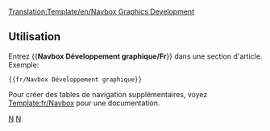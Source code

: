 <noinclude>[[Translation:Template/en/Navbox Graphics Development]]</noinclude><noinclude></noinclude>{{fr/Navbox|navbar = off
|state = off

|name  = Développement graphique
|title = [[fr/Development/NewGRF/Développement des graphismes|Développement graphique]]  ([http://www.tt-forums.net/viewforum.php?f=66 Forum])

|group1 = OpenGFX 8bpp
|list1  = {{en/nowrap begin}} [[fr/Archive/Community/FAQ de remplacement des graphismes|FAQ]]  <!--
                 -->{{en/·w}} [[fr/Archive/Community/Fonctionnalités avancées de remplacement des graphismes|Fonctionnalités]]  <!--
                 -->{{en/·w}} [https://dev.openttdcoop.org/projects/opengfx Développement et téléchargement] {{en/nowrap end}}

|group2 = NewGRF 8bpp
|list2  = {{en/nowrap begin}} [[fr/Archive/Community/FAQ NewGRF|FAQ]]  <!--
                 -->{{en/·w}} [[fr/Manual/NewGRF|Documentation de NewGRF]]  <!-- 
                 -->{{en/·w}} [[fr/Community/NewGRF/Liste NewGRF|NewGRF List]]  <!--
                 -->{{en/·w}} [http://grfcrawler.tt-forums.net/ Navigateur NewGRF] {{en/nowrap end}}

|group3 = 32bpp
|list3  =
  {{en/Navbox subgroup|group1 = [[fr/Archive/Old 32bpp/Développement de graphismes 32bits|Développement de graphismes 32bits]]
    |list1  = {{en/nowrap begin}} [[fr/Archive/Old 32bpp/Documentation de développement de graphismes 32bpp|Documentation]] <!-- 
                     -->{{en/·w}} [[fr/Archive/Old 32bpp/Dépôt de fichiers de développement de graphismes 32bpp|Dépôt de fichiers]] <!-- 
                     -->{{en/·w}} [[fr/Archive/Old 32bpp/Traqueur de développement de graphismes 32bpp (zoom extra)|Traqueur]] <!-- 
                     -->{{en/·w}} [[fr/Archive/Old 32bpp/Propositions (nouveaux graphismes)|Page de propositions]] <!-- 
                     -->{{en/·w}} [http://www.tt-forums.net/viewforum.php?f=36 Forum] <!-- 
                     -->{{en/·w}} [[:Category:fr/Ressources du développeur de graphismes|Ressources de développement]] {{en/nowrap end}}

    |group2 = Ressources utilisateur
    |list2  = {{en/nowrap begin}} [[fr/Niveaux de zoom extra 32bpp|Projet Zoom extra]] <!--
                     -->{{en/·w}} [[fr/Archive/Old 32bpp/Fichiers de niveaux de zoom extra 32bpp|Fichiers de Zoom extra]] <!-- 
                     -->{{en/·w}} [http://www.tt-forums.net/viewtopic.php?f=36&t=46682 Paquet de graphismes] <!--                 
                     -->{{en/·w}} [[fr/Archive/Old 32bpp/Ensemble nocturne automatisé 32bits|Ensemble nocturne automatisé 32bits]] {{en/nowrap end}}
  }}
}}
<noinclude>
==Utilisation==
Entrez <nowiki>{{</nowiki>'''Navbox Développement graphique/Fr'''<nowiki>}}</nowiki> dans une section d'article. Exemple:
<pre>{{fr/Navbox Développement graphique}}</pre>

Pour créer des tables de navigation supplémentaires, voyez [[Template:fr/Navbox]] pour une documentation.
[[Category:fr/Modèles|N]][[Category:fr/Navigation|N]]
</noinclude>